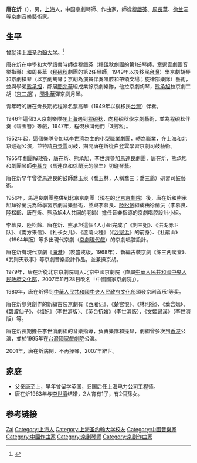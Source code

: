 '''唐在炘'''（{{bd|1922年||2007年|6月25日|catIdx=Tang唐在炘}}），男，[[上海|上海]]人，中国京劇琴師、作曲家，師從[[穆鐵芬|穆鐵芬]]、[[周長華|周長華]]、[[徐兰沅|徐兰沅]]等京劇音樂藝術家。

== 生平 ==
曾就读[[上海圣约翰大学|上海圣约翰大学]]。<ref>{{cite news |author=齐鲁壹点 |publisher=凤凰网 |location= |url=http://news.ifeng.com/a/20160510/48740012_0.shtml |title=梅派程派两大师先后谢幕！李世济：获赞“小程砚秋” |language=中文 |work= |date=2016-05-10 |accessdate=2016-05-10 |archive-date=2017-01-12 |archive-url=https://web.archive.org/web/20170112050907/http://news.ifeng.com/a/20160510/48740012_0.shtml |dead-url=no }}</ref>

唐在炘在中學和大學讀書時師從穆鐵芬（[[程硯秋|程硯秋]]劇團的第1任琴師，章遏雲劇團音樂指導）和周長華（[[程硯秋|程硯秋]]劇團的第2任琴師，1949年以後移民[[台灣|台灣]]）學京劇胡琴和京劇操琴（以京劇胡琴；京胡為演員伴奏唱腔和帶領文場；旋律部樂隊）藝術，並與學弟[[熊承旭|熊承旭]]，鄰居[[閔兆華|閔兆華]]組成業餘京劇樂隊，他拉京劇胡琴，[[熊承旭|熊承旭]]拉京劇二胡（[[京二胡|京二胡]]），[[閔兆華|閔兆華]]彈京劇月琴。

青年時的唐在炘長期給程派名票高華（1949年以後移民[[台灣|台灣]]）伴奏。

1946年這個3人京劇樂隊在[[上海|上海]]遇到[[程硯秋|程硯秋]]，向程硯秋學京劇藝術，並為程硯秋伴奏《碧玉簪》等戲，1947年，程硯秋叫他們「3劍客」。

1952年起，這個樂隊參加以[[李世濟|李世濟]]為主的小型職業劇團，轉為職業，在上海和北京巡迴公演，並特請[[白登雲|白登雲]]司鼓，期間唐在炘從白登雲學習京劇司鼓藝術。

1955年劇團解散後，唐在炘、熊承旭、李世濟參加[[馬連良|馬連良]]劇團，唐在炘、熊承旭和劇團琴師[[李慕良|李慕良]]（馬連良和徐蘭沅的學生）切磋琴藝。

唐在炘早年曾從馬連良的鼓師喬玉泉（喬玉林，人稱喬三；喬三爺）研習司鼓藝術。

1956年，馬連良劇團整併到北京京劇團（現在的[[北京京劇院|北京京劇院]]）後，唐在炘和熊承旭拜徐蘭沅為師學習京劇音樂藝術，並與李慕良、[[陸松齡|陸松齡]]組成由徐蘭沅（李慕良、陸松齡、唐在炘、熊承旭4人共同的老師）擔任音樂指導的京劇唱腔設計小組。

李慕良、陸松齡、唐在炘、熊承旭這個4人小組完成了《刘三姐》、《洪湖赤卫队》、《南方来信》、《社长女儿》、《蘆蕩火種》（《[[沙家浜|沙家浜]]》的前身）、《杜鹃山》（1964年版）等多出現代京劇（[[京劇現代戲|京劇現代戲]]）的京劇唱腔設計。

唐在炘有現代京劇《[[海港|海港]]》（裘盛戎版，1968年）、新編古裝京劇《陈三两爬堂》、《武则天轶事》等京劇音樂設計作品，並兼操京胡。

1979年，唐在炘從北京京劇院調入北京中國京劇院（直屬[[中華人民共和國|中華人民共和國]][[中央人民政府|中央人民政府]][[中华人民共和国文化部|文化部]]，2007年11月28日改名「中國國家京劇院」）。

1980年，唐在炘得到[[中華人民共和國|中華人民共和國]][[中央人民政府|中央人民政府]][[中华人民共和国文化部|文化部]]頒發京剧音乐1等奖。

唐在炘參與創作的新編古裝京劇有《西厢记》、《楚宫恨》、《林則徐》、《葉含嫣》、《碧波仙子》、《梅妃》（李世濟版）、《英台抗婚》（李世濟版）、《文姬歸漢》（李世濟版）等。

唐在炘長期擔任李世濟劇組的音樂指導，負責樂隊和操琴，劇組曾多次到[[香港|香港]]公演，並於1995年在[[台灣|台灣]][[國家戲劇院|國家戲劇院]]公演。

2001年，唐在炘病倒，不再操琴，2007年辭世。

== 家庭 ==
* 父亲唐至上，早年曾留学英国，归国后任上海电力公司工程师。
* 唐在炘1963年与[[李世濟|李世濟]]结婚，2人育有1子，有2個孫女。

== 参考链接 ==
{{Reflist|1}}

{{Authority control}}
{{DEFAULTSORT:Tang唐在炘}}
[[Category:唐姓|Zai]]
[[Category:上海人|Category:上海人]]
[[Category:上海圣约翰大学校友|Category:上海圣约翰大学校友]]
[[Category:中國音樂家|Category:中國音樂家]]
[[Category:中國作曲家|Category:中國作曲家]]
[[Category:京剧琴师|Category:京剧琴师]]
[[Category:京剧作曲家|Category:京剧作曲家]]